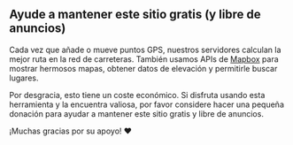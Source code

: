 <script>
</script>

## <HeartHandshake size="18" class="mr-1 inline-block align-baseline" /> Ayude a mantener este sitio gratis (y libre de anuncios)

Cada vez que añade o mueve puntos GPS, nuestros servidores calculan la mejor ruta en la red de carreteras.
También usamos APIs de <a href="https://mapbox.com" target="_blank">Mapbox</a> para mostrar hermosos mapas, obtener datos de elevación y permitirle buscar lugares.

Por desgracia, esto tiene un coste económico.
Si disfruta usando esta herramienta y la encuentra valiosa, por favor considere hacer una pequeña donación para ayudar a mantener este sitio gratis y libre de anuncios.

¡Muchas gracias por su apoyo! ❤️
